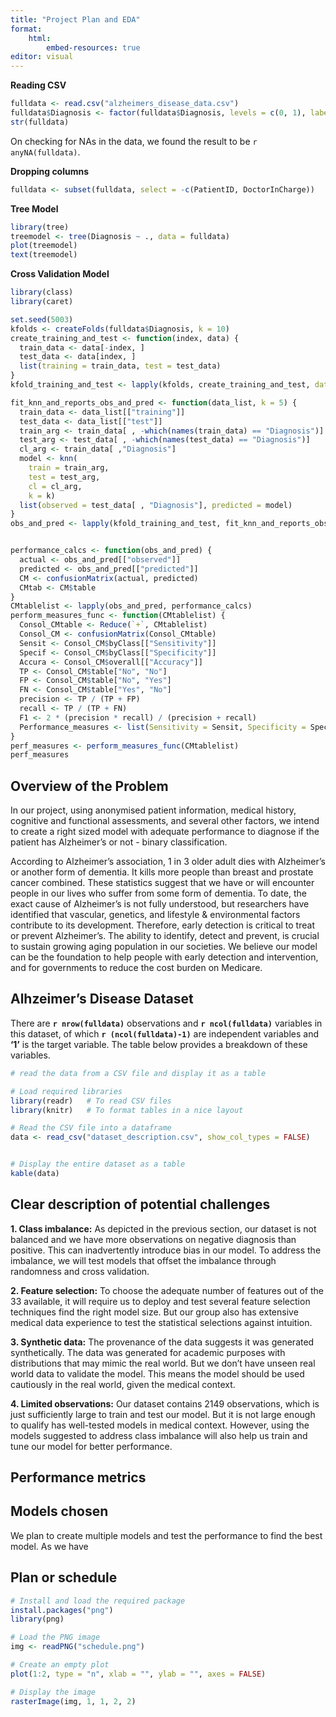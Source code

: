 ```yaml
---
title: "Project Plan and EDA"
format:
    html:
        embed-resources: true
editor: visual
---
```


**Reading CSV**

```r
fulldata <- read.csv("alzheimers_disease_data.csv")
fulldata$Diagnosis <- factor(fulldata$Diagnosis, levels = c(0, 1), labels = c("No", "Yes"))
str(fulldata)
```

On checking for NAs in the data, we found the result to be `r anyNA(fulldata)`.

**Dropping columns**

```r
fulldata <- subset(fulldata, select = -c(PatientID, DoctorInCharge))
```

**Tree Model**

```r
library(tree)
treemodel <- tree(Diagnosis ~ ., data = fulldata)
plot(treemodel)
text(treemodel)
```

**Cross Validation Model**

```r
library(class)
library(caret)

set.seed(5003)
kfolds <- createFolds(fulldata$Diagnosis, k = 10)
create_training_and_test <- function(index, data) {
  train_data <- data[-index, ]
  test_data <- data[index, ]
  list(training = train_data, test = test_data)
}
kfold_training_and_test <- lapply(kfolds, create_training_and_test, data = fulldata)

fit_knn_and_reports_obs_and_pred <- function(data_list, k = 5) {
  train_data <- data_list[["training"]]
  test_data <- data_list[["test"]]
  train_arg <- train_data[ , -which(names(train_data) == "Diagnosis")] 
  test_arg <- test_data[ , -which(names(test_data) == "Diagnosis")] 
  cl_arg <- train_data[ ,"Diagnosis"]
  model <- knn(
    train = train_arg,
    test = test_arg,
    cl = cl_arg,
    k = k)
  list(observed = test_data[ , "Diagnosis"], predicted = model)
}
obs_and_pred <- lapply(kfold_training_and_test, fit_knn_and_reports_obs_and_pred)


performance_calcs <- function(obs_and_pred) {
  actual <- obs_and_pred[["observed"]]
  predicted <- obs_and_pred[["predicted"]]
  CM <- confusionMatrix(actual, predicted)
  CMtab <- CM$table
}
CMtablelist <- lapply(obs_and_pred, performance_calcs)
perform_measures_func <- function(CMtablelist) {
  Consol_CMtable <- Reduce(`+`, CMtablelist)
  Consol_CM <- confusionMatrix(Consol_CMtable)
  Sensit <- Consol_CM$byClass[["Sensitivity"]]
  Specif <- Consol_CM$byClass[["Specificity"]]
  Accura <- Consol_CM$overall[["Accuracy"]]
  TP <- Consol_CM$table["No", "No"]
  FP <- Consol_CM$table["No", "Yes"]
  FN <- Consol_CM$table["Yes", "No"]
  precision <- TP / (TP + FP)
  recall <- TP / (TP + FN)
  F1 <- 2 * (precision * recall) / (precision + recall)
  Performance_measures <- list(Sensitivity = Sensit, Specificity = Specif, Accuracy = Accura, F1 = F1)
}
perf_measures <- perform_measures_func(CMtablelist)
perf_measures
```

## Overview of the Problem

In our project, using anonymised patient information, medical history, cognitive and functional assessments, and several other factors, we intend to create a right sized model with adequate performance to diagnose if the patient has Alzheimer's or not - binary classification.

According to Alzheimer's association, 1 in 3 older adult dies with Alzheimer's or another form of dementia. It kills more people than breast and prostate cancer combined. These statistics suggest that we have or will encounter people in our lives who suffer from some form of dementia. To date, the exact cause of Alzheimer's is not fully understood, but researchers have identified that vascular, genetics, and lifestyle & environmental factors contribute to its development. Therefore, early detection is critical to treat or prevent Alzheimer's. The ability to identify, detect and prevent, is crucial to sustain growing aging population in our societies. We believe our model can be the foundation to help people with early detection and intervention, and for governments to reduce the cost burden on Medicare.

## Alhzeimer's Disease Dataset

There are **`r nrow(fulldata)`** observations and **`r ncol(fulldata)`** variables in this dataset, of which **`r (ncol(fulldata)-1)`** are independent variables and **'1'** is the target variable. The table below provides a breakdown of these variables.

```r

# read the data from a CSV file and display it as a table 

# Load required libraries
library(readr)   # To read CSV files
library(knitr)   # To format tables in a nice layout

# Read the CSV file into a dataframe
data <- read_csv("dataset_description.csv", show_col_types = FALSE)


# Display the entire dataset as a table
kable(data)
```

## Clear description of potential challenges

**1. Class imbalance:** As depicted in the previous section, our dataset is not balanced and we have more observations on negative diagnosis than positive. This can inadvertently introduce bias in our model. To address the imbalance, we will test models that offset the imbalance through randomness and cross validation.

**2. Feature selection:** To choose the adequate number of features out of the 33 available, it will require us to deploy and test several feature selection techniques find the right model size. But our group also has extensive medical data experience to test the statistical selections against intuition.

**3. Synthetic data:** The provenance of the data suggests it was generated synthetically. The data was generated for academic purposes with distributions that may mimic the real world. But we don't have unseen real world data to validate the model. This means the model should be used cautiously in the real world, given the medical context.

**4. Limited observations:** Our dataset contains 2149 observations, which is just sufficiently large to train and test our model. But it is not large enough to qualify has well-tested models in medical context. However, using the models suggested to address class imbalance will also help us train and tune our model for better performance.

## Performance metrics

## Models chosen

We plan to create multiple models and test the performance to find the best model. As we have

## Plan or schedule

```r
# Install and load the required package
install.packages("png")
library(png)

# Load the PNG image
img <- readPNG("schedule.png")

# Create an empty plot
plot(1:2, type = "n", xlab = "", ylab = "", axes = FALSE)

# Display the image
rasterImage(img, 1, 1, 2, 2)

```
